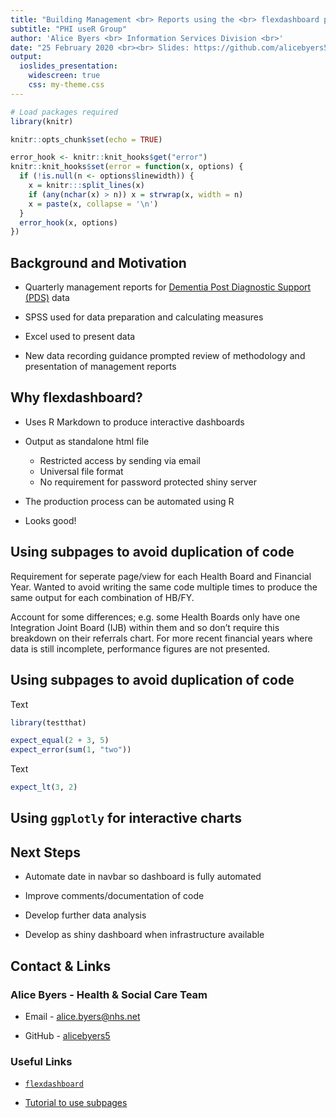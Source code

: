 ```yaml
---
title: "Building Management <br> Reports using the <br> flexdashboard package"
subtitle: "PHI useR Group"
author: 'Alice Byers <br> Information Services Division <br>'
date: "25 February 2020 <br><br> Slides: https://github.com/alicebyers5/useR-presentation"
output:
  ioslides_presentation:
    widescreen: true
    css: my-theme.css
---
```


```r
# Load packages required
library(knitr)

knitr::opts_chunk$set(echo = TRUE)

error_hook <- knitr::knit_hooks$get("error")
knitr::knit_hooks$set(error = function(x, options) {
  if (!is.null(n <- options$linewidth)) {
    x = knitr:::split_lines(x)
    if (any(nchar(x) > n)) x = strwrap(x, width = n)
    x = paste(x, collapse = '\n')
  }
  error_hook(x, options)
})
```


## Background and Motivation

- Quarterly management reports for [Dementia Post Diagnostic Support (PDS)](https://www.isdscotland.org/Health-Topics/Mental-Health/Dementia-Post-diagnostic-Support/) data

- SPSS used for data preparation and calculating measures

- Excel used to present data

- New data recording guidance prompted review of methodology and presentation of management reports


## Why flexdashboard?

- Uses R Markdown to produce interactive dashboards

- Output as standalone html file
    - Restricted access by sending via email
    - Universal file format
    - No requirement for password protected shiny server

- The production process can be automated using R

- Looks good!


## Using subpages to avoid duplication of code

Requirement for seperate page/view for each Health Board and Financial Year. Wanted to avoid writing the same code multiple times to produce the same output for each combination of HB/FY. 

Account for some differences; e.g. some Health Boards only have one Integration Joint Board (IJB) within them and so don't require this breakdown on their referrals chart. For more recent financial years where data is still incomplete, performance figures are not presented.


## Using subpages to avoid duplication of code

Text

```r
library(testthat)

expect_equal(2 + 3, 5)
expect_error(sum(1, "two"))
```

Text

```r
expect_lt(3, 2)
```


## Using `ggplotly` for interactive charts


## Next Steps

- Automate date in navbar so dashboard is fully automated

- Improve comments/documentation of code

- Develop further data analysis

- Develop as shiny dashboard when infrastructure available


## Contact & Links

### Alice Byers - Health & Social Care Team

- Email - [alice.byers@nhs.net](mailto:alice.byers@nhs.net)

- GitHub - [alicebyers5](https://github.com/alicebyers5)


### Useful Links

- [`flexdashboard`](https://rmarkdown.rstudio.com/flexdashboard/index.html)

- [Tutorial to use subpages](https://somtom.github.io/post/using-dynamically-rendered-r-markdown-childs-for-reports/)

